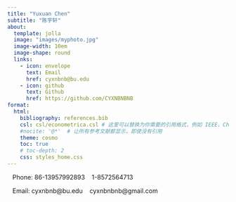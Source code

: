 ```yaml
---
title: "Yuxuan Chen"
subtitle: "陈宇轩"
about:
  template: jolla
  image: "images/myphoto.jpg"
  image-width: 10em
  image-shape: round
  links:
    - icon: envelope
      text: Email
      href: cyxnbnb@bu.edu
    - icon: github
      text: Github
      href: https://github.com/CYXNBNBNB
format:
  html:
    bibliography: references.bib
    csl: csl/econometrica.csl # 这里可以替换为你需要的引用格式，例如 IEEE、Chicago、APA 等
    #nocite: '@*'  # 让所有参考文献都显示，即使没有引用
    theme: cosmo
    toc: true
    # toc-depth: 2
    css: styles_home.css
---
```

&nbsp;&nbsp;
Phone: 86-13957992893 &nbsp;&nbsp; 1-8572564713

&nbsp;&nbsp;
Email: cyxnbnb@bu.edu &nbsp;&nbsp; cyxnbnbnb@gmail.com
